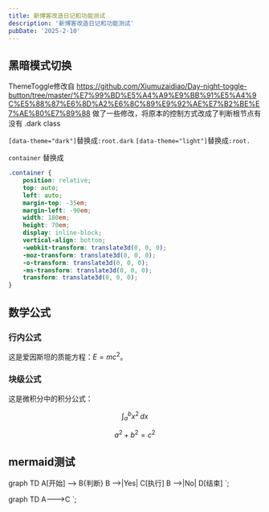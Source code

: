 ```yaml
---
title: 新博客改造日记和功能测试
description: '新博客改造日记和功能测试'
pubDate: '2025-2-10'
---
```


## 黑暗模式切换
ThemeToggle修改自 https://github.com/Xiumuzaidiao/Day-night-toggle-button/tree/master/%E7%99%BD%E5%A4%A9%E9%BB%91%E5%A4%9C%E5%88%87%E6%8D%A2%E6%8C%89%E9%92%AE%E7%B2%BE%E7%AE%80%E7%89%88
   做了一些修改，将原本的控制方式改成了判断根节点有没有 .dark class

`[data-theme="dark"]`替换成`:root.dark` `[data-theme="light"]`替换成`:root.`

`container` 替换成
```css
.container {
	position: relative;
	top: auto;
	left: auto;
	margin-top: -35em;
	margin-left: -90em;
	width: 180em;
	height: 70em;
	display: inline-block;
	vertical-align: bottom;
	-webkit-transform: translate3d(0, 0, 0);
	-moz-transform: translate3d(0, 0, 0);
	-o-transform: translate3d(0, 0, 0);
	-ms-transform: translate3d(0, 0, 0);
	transform: translate3d(0, 0, 0);
}
```


## 数学公式

### 行内公式
这是爱因斯坦的质能方程：$E = mc^2$。

### 块级公式
这是微积分中的积分公式：

$$
\int_{a}^{b} x^2 \, dx
$$

$$
a^2 + b^2 = c^2
$$

## mermaid测试


graph TD
    A[开始] --> B{判断}
    B -->|Yes| C[执行]
    B -->|No| D[结束]
`;

<Mermaid code={mermaidCode1} client:visible/>

graph TD
    A--->C
`;

<Mermaid code={mermaidCode2} client:visible/>
